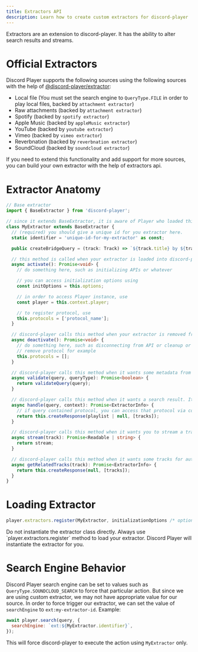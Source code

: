 ```yaml
---
title: Extractors API
description: Learn how to create custom extractors for discord-player
---
```


Extractors are an extension to discord-player. It has the ability to alter search results and streams.

# Official Extractors

Discord Player supports the following sources using the following sources with the help of [@discord-player/extractor](https://npm.im/@discord-player/extractor):

- Local file (You must set the search engine to `QueryType.FILE` in order to play local files, backed by `attachment extractor`)
- Raw attachments (backed by `attachment extractor`)
- Spotify (backed by `spotify extractor`)
- Apple Music (backed by `appleMusic extractor`)
- YouTube (backed by `youtube extractor`)
- Vimeo (backed by `vimeo extractor`)
- Reverbnation (backed by `reverbnation extractor`)
- SoundCloud (backed by `soundcloud extractor`)

If you need to extend this functionality and add support for more sources, you can build your own extractor with the help of extractors api.

# Extractor Anatomy

```ts title="MyExtractor.ts"
// Base extractor
import { BaseExtractor } from 'discord-player';

// since it extends BaseExtractor, it is aware of Player who loaded this extractor and thus can access information such as queue, voice connections and more. Those data exist inside context property of BaseExtractor, which is an instance of ExtractorExecutionContext and can be accessed using `this.context`.
class MyExtractor extends BaseExtractor {
  // (required) you should give a unique id for you extractor here.
  static identifier = 'unique-id-for-my-extractor' as const;

  public createBridgeQuery = (track: Track) => `${track.title} by ${track.author} official audio`;

  // this method is called when your extractor is loaded into discord-player's registry
  async activate(): Promise<void> {
    // do something here, such as initializing APIs or whatever

    // you can access initialization options using
    const initOptions = this.options;

    // in order to access Player instance, use
    const player = this.context.player;

    // to register protocol, use
    this.protocols = ['protocol_name'];
  }

  // discord-player calls this method when your extractor is removed from its registry
  async deactivate(): Promise<void> {
    // do something here, such as disconnecting from API or cleanup or whatever it is
    // remove protocol for example
    this.protocols = [];
  }

  // discord-player calls this method when it wants some metadata from you. When you return true, discord-player will use you for further processing. If you return false here, discord-player will query another extractor from its registry.
  async validate(query, queryType): Promise<boolean> {
    return validateQuery(query);
  }

  // discord-player calls this method when it wants a search result. It is called with the search query and a context parameter (options passed to player.search() method)
  async handle(query, context): Promise<ExtractorInfo> {
    // if query contained protocol, you can access that protocol via context.protocol
    return this.createResponse(playlist | null, [tracks]);
  }

  // discord-player calls this method when it wants you to stream a track. You can either return raw url pointing at a stream or node.js readable stream object. Note: this method wont be called if onBeforeCreateStream was used. It is called with discord-player track object.
  async stream(track): Promise<Readable | string> {
    return stream;
  }

  // discord-player calls this method when it wants some tracks for autoplay mode.
  async getRelatedTracks(track): Promise<ExtractorInfo> {
    return this.createResponse(null, [tracks]);
  }
}
```

# Loading Extractor

```js
player.extractors.register(MyExtractor, initializationOptions /* optional */);
```

<Callout type="warn">
  Do not instantiate the extractor class directly. Always use `player.extractors.register` method to load your
  extractor. Discord Player will instantiate the extractor for you.
</Callout>

# Search Engine Behavior

Discord Player search engine can be set to values such as `QueryType.SOUNDCLOUD_SEARCH` to force that particular action. But since we are using custom extractor, we may not have appropriate value for our source. In order to force trigger our extractor, we can set the value of `searchEngine` to `ext:my-extractor-id`. Example:

```js title="search.js"
await player.search(query, {
  searchEngine: `ext:${MyExtractor.identifier}`,
});
```

This will force discord-player to execute the action using `MyExtractor` only.
